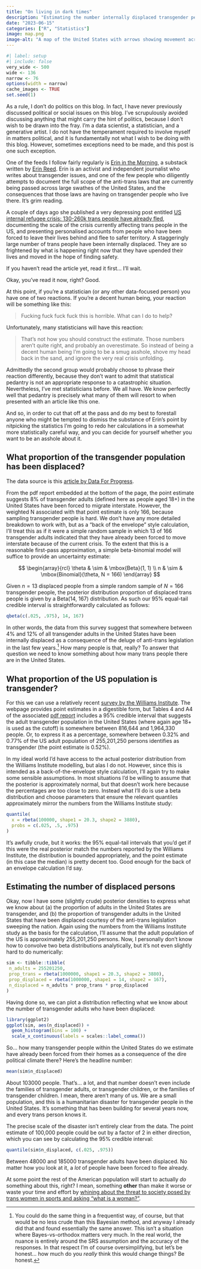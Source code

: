 ```yaml
---
title: "On living in dark times"
description: "Estimating the number internally displaced transgender people in the United States."
date: "2023-06-15"
categories: ["R", "Statistics"]
image: map.png
image-alt: "A map of the United States with arrows showing movement across states"
---
```


<!--------------- my typical setup ----------------->

```r
#| label: setup
#| include: false
very_wide <- 500
wide <- 136
narrow <- 76
options(width = narrow)
cache_images <- TRUE
set.seed(1)
```

<!--------------- post begins here ----------------->

As a rule, I don't do politics on this blog. In fact, I have never previously discussed political or social issues on this blog. I've scrupulously avoided discussing anything that might carry the hint of politics, because I don't wish to be drawn into the fray. I'm a data scientist, a statistician, and a generative artist. I do not have the temperament required to involve myself in matters political, and it is fundamentally not what I wish to be doing with this blog. However, sometimes exceptions need to be made, and this post is one such exception. 

One of the feeds I follow fairly regularly is [Erin in the Morning](https://www.erininthemorning.com/), a substack written by [Erin Reed](https://en.wikipedia.org/wiki/Erin_Reed_(journalist)). Erin is an activist and independent journalist who writes about transgender issues, and one of the few people who diligently attempts to document the full scope of the anti-trans laws that are currently being passed across large swathes of the United States, and the consequences that those laws are having on transgender people who live there. It's grim reading. 

A couple of days ago she published a very depressing post entitled [US internal refugee crisis: 130-260k trans people have already fled](https://www.erininthemorning.com/p/us-internal-refugee-crisis-130-260k), documenting the scale of the crisis currently affecting trans people in the US, and presenting personalised accounts from people who have been forced to leave their lives behind and flee to safer territory. A staggeringly large number of trans people have been internally displaced. They are so frightened by what is happening right now that they have upended their lives and moved in the hope of finding safety. 

If you haven't read the article yet, read it first... I'll wait.

Okay, you've read it now, right? Good.

At this point, if you're a statistician (or any other data-focused person) you have one of two reactions. If you're a decent human being, your reaction will be something like this:

> Fucking fuck fuck fuck this is horrible. What can I do to help?

Unfortunately, many statisticians will have this reaction:

> That's not how you should construct the estimate. Those numbers aren't quite right, and probably an overestimate. So instead of being a decent human being I'm going to be a smug asshole, shove my head back in the sand, and ignore the very real crisis unfolding.

Admittedly the second group would probably choose to phrase their reaction differently, because they don't want to admit that statistical pedantry is not an appropriate response to a catastrophic situation. Nevertheless, I've met statisticians before. We all have. We know perfectly well that pedantry is precisely what many of them will resort to when presented with an article like this one.

And so, in order to cut that off at the pass and do my best to forestall anyone who might be tempted to dismiss the substance of Erin's point by nitpicking the statistics I'm going to redo her calculations in a somewhat more statistically careful way, and you can decide for yourself whether you want to be an asshole about it. 

## What proportion of the transgender population has been displaced?

The data source is this [article by Data For Progress](https://www.dataforprogress.org/blog/2023/6/8/lgbtq-adults-do-not-feel-safe-and-do-not-think-the-democratic-party-is-doing-enough-to-protect-their-rights).

From the pdf report embedded at the bottom of the page, the point estimate suggests 8% of transgender adults (defined here as people aged 18+) in the United States have been forced to migrate interstate. However, the weighted N associated with that point estimate is only 166, because sampling transgender people is hard. We don't have any more detailed breakdown to work with, but as a "back of the envelope" style calculation, I'll treat this as if it were a simple random sample in which 13 of 166 transgender adults indicated that they have already been forced to move interstate because of the current crisis. To the extent that this is a reasonable first-pass approximation, a simple beta-binomial model will suffice to provide an uncertainty estimate:

$$
\begin{array}{rcl}
\theta & \sim & \mbox{Beta}(1, 1) \\
n & \sim & \mbox{Binomial}(\theta, N = 166)
\end{array}
$$

Given $n = 13$ displaced people from a simple random sample of $N = 166$ transgender people, the posterior distribution proportion of displaced trans people is given by a Beta(14, 167) distribution. As such our 95% equal-tail credible interval is straightforwardly calculated as follows:

```r
qbeta(c(.025, .975), 14, 167)
```

In other words, the data from this survey suggest that somewhere between 4% and 12% of all transgender adults in the United States have been internally displaced as a consequence of the deluge of anti-trans legislation in the last few years.^[You could do the same thing in a frequentist way, of course, but that would be no less crude than this Bayesian method, and anyway I already did that and found essentially the same answer. This isn't a situation where Bayes-vs-orthodox matters very much. In the real world, the nuance is entirely around the SRS assumption and the accuracy of the responses. In that respect I'm of course oversimplifying, but let's be honest... how much do you *really* think this would change things? Be honest.] How many people is that, really? To answer that question we need to know something about how many trans people there are in the United States.

## What proportion of the US population is transgender?


For this we can use a relatively recent [survey by the Williams Institute](https://williamsinstitute.law.ucla.edu/publications/trans-adults-united-states). The webpage provides point estimates in a digestible form, but Tables 4 and A4 of the associated [pdf report](https://williamsinstitute.law.ucla.edu/wp-content/uploads/Trans-Pop-Update-Jun-2022.pdf) includes a 95% credible interval that suggests the adult transgender population in the United States (where again age 18+ is used as the cutoff) is somewhere between 816,644 and 1,964,330 people. Or, to express it as a percentage, somewhere between 0.32% and 0.77% of the US adult population of 255,201,250 persons identifies as transgender (the point estimate is 0.52%).

In my ideal world I'd have access to the actual posterior distribution from the Williams Institute modelling, but alas I do not. However, since this is intended as a back-of-the-envelope style calculation, I'll again try to make some sensible assumptions. In most situations I'd be willing to assume that the posterior is approximately normal, but that doesn't work here because the percentages are too close to zero. Instead what I'll do is use a beta distribution and choose parameters that ensure the relevant quantiles approximately mirror the numbers from the Williams Institute study:

```r
quantile(
  x = rbeta(100000, shape1 = 20.3, shape2 = 3880), 
  probs = c(.025, .5, .975)
)
```

It's awfully crude, but it works: the 95% equal-tail intervals that you'd get if this were the real posterior match the numbers reported by the Williams Institute, the distribution is bounded appropriately, and the point estimate (in this case the median) is pretty decent too. Good enough for the back of an envelope calculation I'd say.

## Estimating the number of displaced persons

Okay, now I have some (slightly crude) posterior densities to express what we know about (a) the proportion of adults in the United States are transgender, and (b) the proportion of transgender adults in the United States that have been displaced courtesy of the anti-trans legislation sweeping the nation. Again using the numbers from the Williams Institute study as the basis for the calculation, I'll assume that the adult population of the US is approximately 255,201,250 persons. Now, I personally don't know how to convolve two beta distributions analytically, but it's not even slightly hard to do numerically:

```r
sim <- tibble::tibble(
 n_adults = 255201250,
 prop_trans = rbeta(1000000, shape1 = 20.3, shape2 = 3880),
 prop_displaced = rbeta(1000000, shape1 = 14, shape2 = 167),
 n_displaced = n_adults * prop_trans * prop_displaced
)
```

Having done so, we can plot a distribution reflecting what we know about the number of transgender adults who have been displaced:

```r
library(ggplot2)
ggplot(sim, aes(n_displaced)) + 
  geom_histogram(bins = 100) + 
  scale_x_continuous(labels = scales::label_comma())
```

So... how many transgender people within the United States do we estimate have already been forced from their homes as a consequence of the dire political climate there? Here's the headline number:

```r
mean(sim$n_displaced)
```

About 103000 people. That's... a lot, and that number doesn't even include the families of transgender adults, or transgender children, or the families of transgender children. I mean, there aren't many of us. We are a small population, and this is a humanitarian disaster for transgender people in the United States. It's something that has been building for several years now, and every trans person knows it.

The precise scale of the disaster isn't entirely clear from the data. The point estimate of 100,000 people could be out by a factor of 2 in either direction, which you can see by calculating the 95% credible interval:

```r
quantile(sim$n_displaced, c(.025, .975))
```

Between 48000 and 185000 transgender adults have been displaced. No matter how you look at it, a *lot* of people have been forced to flee already. 

At some point the rest of the American population will start to actually *do* something about this, right? I mean, something **other** than make it worse or waste your time and effort by [whining about the threat to society posed by trans women in sports and asking "what is a woman?"](https://statmodeling.stat.columbia.edu/2021/07/18/what-is-a-woman/).

